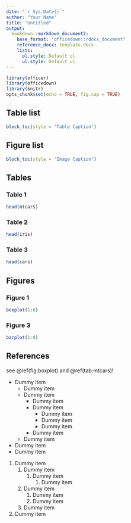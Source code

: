 ```yaml
---
date: "`r Sys.Date()`"
author: "Your Name"
title: "Untitled"
output: 
  bookdown::markdown_document2:
    base_format: "officedown::rdocx_document"
    reference_docx: template.docx
    lists:
      ol.style: Default ol
      ul.style: Default ul
---
```


```r
library(officer)
library(officedown)
library(knitr)
opts_chunk$set(echo = TRUE, fig.cap = TRUE)
```


## Table list

```r
block_toc(style = "Table Caption")
```

## Figure list

```r
block_toc(style = "Image Caption")
```


<!---CHUNK_PAGEBREAK--->

## Tables 

### Table 1


```r
head(mtcars)
```

### Table 2

```r
head(iris)
```

### Table 3

```r
head(cars)
```


## Figures 


### Figure 1

```r
boxplot(1:8)
```

### Figure 3

```r
barplot(1:8)
```

## References

see \@ref(fig:boxplot) and \@ref(tab:mtcars)!


* Dummy item
    * Dummy item
    * Dummy item
        * Dummy item
        * Dummy item
            * Dummy item
            * Dummy item
            * Dummy item
        * Dummy item
    * Dummy item
* Dummy item
* Dummy item

1. Dummy item
    1. Dummy item
        1. Dummy item
            1. Dummy item
    1. Dummy item
        1. Dummy item
        1. Dummy item
    1. Dummy item
1. Dummy item

